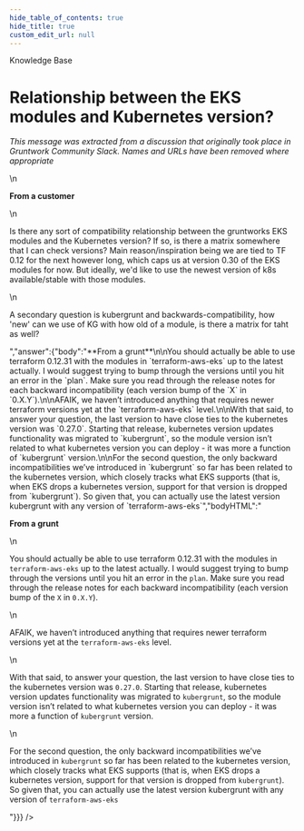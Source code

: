 ```yaml
---
hide_table_of_contents: true
hide_title: true
custom_edit_url: null
---
```



<CenterLayout>
<span class="title">Knowledge Base</span>
<h1>Relationship between the EKS modules and Kubernetes version?</h1>
<GitHub json={{"id":"MDEwOkRpc2N1c3Npb24zNTQ5MjM5","number":18,"author":{"login":"gruntwork-support"},"title":"Relationship between the EKS modules and Kubernetes version?","body":"_This message was extracted from a discussion that originally took place in Gruntwork Community Slack. Names and URLs have been removed where appropriate_\n\n**From a customer**\n\nIs there any sort of compatibility relationship between the gruntworks EKS modules and the Kubernetes version? If so, is there a matrix somewhere that I can check versions?   Main reason/inspiration being we are tied to TF 0.12 for the next however long, which caps us at version 0.30 of the EKS modules for now.   But ideally, we'd like to use the newest version of k8s available/stable with those modules.\n\nA secondary question is kubergrunt and backwards-compatibility,  how 'new' can we use of KG with how old of a module, is there a matrix for taht as well?","bodyHTML":"<p dir=\"auto\"><em>This message was extracted from a discussion that originally took place in Gruntwork Community Slack. Names and URLs have been removed where appropriate</em></p>\n<p dir=\"auto\"><strong>From a customer</strong></p>\n<p dir=\"auto\">Is there any sort of compatibility relationship between the gruntworks EKS modules and the Kubernetes version? If so, is there a matrix somewhere that I can check versions?   Main reason/inspiration being we are tied to TF 0.12 for the next however long, which caps us at version 0.30 of the EKS modules for now.   But ideally, we'd like to use the newest version of k8s available/stable with those modules.</p>\n<p dir=\"auto\">A secondary question is kubergrunt and backwards-compatibility,  how 'new' can we use of KG with how old of a module, is there a matrix for taht as well?</p>","answer":{"body":"**From a grunt**\n\nYou should actually be able to use terraform 0.12.31 with the modules in `terraform-aws-eks` up to the latest actually. I would suggest trying to bump through the versions until you hit an error in the `plan`. Make sure you read through the release notes for each backward incompatibility (each version bump of the `X` in `0.X.Y`).\n\nAFAIK, we haven’t introduced anything that requires newer terraform versions yet at the `terraform-aws-eks` level.\n\nWith that said, to answer your question, the last version to have close ties to the kubernetes version was `0.27.0`. Starting that release, kubernetes version updates functionality was migrated to `kubergrunt`, so the module version isn’t related to what kubernetes version you can deploy - it was more a function of `kubergrunt` version.\n\nFor the second question, the only backward incompatibilities we’ve introduced in `kubergrunt` so far has been related to the kubernetes version, which closely tracks what EKS supports (that is, when EKS drops a kubernetes version, support for that version is dropped from `kubergrunt`). So given that, you can actually use the latest version kubergrunt with any version of `terraform-aws-eks`","bodyHTML":"<p dir=\"auto\"><strong>From a grunt</strong></p>\n<p dir=\"auto\">You should actually be able to use terraform 0.12.31 with the modules in <code class=\"notranslate\">terraform-aws-eks</code> up to the latest actually. I would suggest trying to bump through the versions until you hit an error in the <code class=\"notranslate\">plan</code>. Make sure you read through the release notes for each backward incompatibility (each version bump of the <code class=\"notranslate\">X</code> in <code class=\"notranslate\">0.X.Y</code>).</p>\n<p dir=\"auto\">AFAIK, we haven’t introduced anything that requires newer terraform versions yet at the <code class=\"notranslate\">terraform-aws-eks</code> level.</p>\n<p dir=\"auto\">With that said, to answer your question, the last version to have close ties to the kubernetes version was <code class=\"notranslate\">0.27.0</code>. Starting that release, kubernetes version updates functionality was migrated to <code class=\"notranslate\">kubergrunt</code>, so the module version isn’t related to what kubernetes version you can deploy - it was more a function of <code class=\"notranslate\">kubergrunt</code> version.</p>\n<p dir=\"auto\">For the second question, the only backward incompatibilities we’ve introduced in <code class=\"notranslate\">kubergrunt</code> so far has been related to the kubernetes version, which closely tracks what EKS supports (that is, when EKS drops a kubernetes version, support for that version is dropped from <code class=\"notranslate\">kubergrunt</code>). So given that, you can actually use the latest version kubergrunt with any version of <code class=\"notranslate\">terraform-aws-eks</code></p>"}}} />

</CenterLayout>
  

<!-- ##DOCS-SOURCER-START
{
  "sourcePlugin": "github-discussions",
  "hash": "3f2b4014f78b5682d64249f90e630c74"
}
##DOCS-SOURCER-END -->
